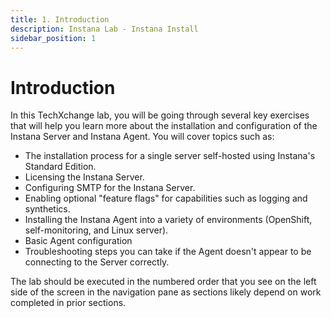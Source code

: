 ```yaml
---
title: 1. Introduction
description: Instana Lab - Instana Install
sidebar_position: 1
---
```


# Introduction

In this TechXchange lab, you will be going through
several key exercises that will help you learn more about the installation and
configuration of the Instana Server and Instana Agent. You will cover topics
such as:

- The installation process for a single server self-hosted using Instana's Standard Edition.
- Licensing the Instana Server.
- Configuring SMTP for the Instana Server.
- Enabling optional "feature flags" for capabilities such as logging and synthetics.
- Installing the Instana Agent into a variety of environments (OpenShift,
  self-monitoring, and Linux server).
- Basic Agent configuration
- Troubleshooting steps you can take if the Agent doesn't appear to be
  connecting to the Server correctly.

The lab should be executed in the numbered order that you see on the left side
of the screen in the navigation pane as sections likely depend on work completed
in prior sections.

